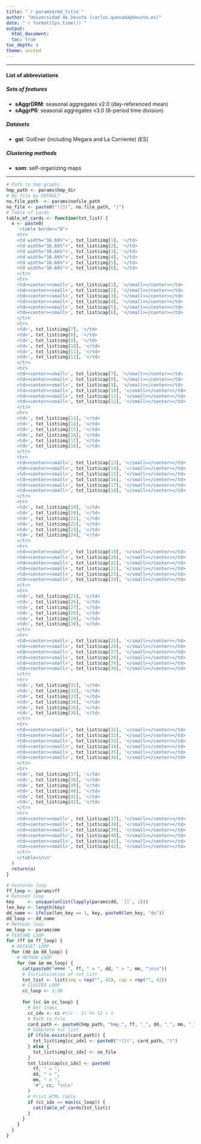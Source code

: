 ```yaml
---
title: "`r params$rmd_title`"
author: "Universidad de Deusto (carlos.quesada@deusto.es)"
date: "`r format(Sys.time())`"
output:
  html_document:
  toc: true
toc_depth: 4
theme: united
---
```


<style type="text/css">
  .main-container {
    max-width: 100%;
    margin-left: auto;
    margin-right: auto;
  }
</style>

<hr>
  
#### List of abbreviations
  
##### Sets of features 
* __sAggrDRM__: seasonal aggregates v2.0 (day-referenced mean)
* __sAggrP6__: seasonal aggregates v3.0 (6-period time division)

##### Datasets
* __goi__: GoiEner (including Megara and La Corriente) [ES]

##### Clustering methods
* __som__: self-organizing maps

<hr>
  
```r
# Path to hmp graphs
hmp_path <- params$hmp_dir
# No file by DEFAULT
no.file_path  <- params$nofile_path
no_file <- paste0("![](", no.file_path, ")")
# Table of cards
table_of_cards <- function(txt_list) {
  o <- paste0(
    '<table border="0">
    <tr>
    <td width="16.66%">', txt_list$img[1], '</td>
    <td width="16.66%">', txt_list$img[2], '</td>
    <td width="16.66%">', txt_list$img[3], '</td>
    <td width="16.66%">', txt_list$img[4], '</td>
    <td width="16.66%">', txt_list$img[5], '</td>
    <td width="16.66%">', txt_list$img[6], '</td>
    </tr>
    <tr>
    <td><center><small>', txt_list$cap[1], '</small></center></td>
    <td><center><small>', txt_list$cap[2], '</small></center></td>
    <td><center><small>', txt_list$cap[3], '</small></center></td>
    <td><center><small>', txt_list$cap[4], '</small></center></td>
    <td><center><small>', txt_list$cap[5], '</small></center></td>
    <td><center><small>', txt_list$cap[6], '</small></center></td>
    </tr>
    <tr>
    <td>', txt_list$img[7], '</td>
    <td>', txt_list$img[8], '</td>
    <td>', txt_list$img[9], '</td>
    <td>', txt_list$img[10], '</td>
    <td>', txt_list$img[11], '</td>
    <td>', txt_list$img[12], '</td>
    </tr>
    <tr>
    <td><center><small>', txt_list$cap[7], '</small></center></td>
    <td><center><small>', txt_list$cap[8], '</small></center></td>
    <td><center><small>', txt_list$cap[9], '</small></center></td>
    <td><center><small>', txt_list$cap[10], '</small></center></td>
    <td><center><small>', txt_list$cap[11], '</small></center></td>
    <td><center><small>', txt_list$cap[12], '</small></center></td>
    </tr>
    <tr>
    <td>', txt_list$img[13], '</td>
    <td>', txt_list$img[14], '</td>
    <td>', txt_list$img[15], '</td>
    <td>', txt_list$img[16], '</td>
    <td>', txt_list$img[17], '</td>
    <td>', txt_list$img[18], '</td>
    </tr>
    <tr>
    <td><center><small>', txt_list$cap[13], '</small></center></td>
    <td><center><small>', txt_list$cap[14], '</small></center></td>
    <td><center><small>', txt_list$cap[15], '</small></center></td>
    <td><center><small>', txt_list$cap[16], '</small></center></td>
    <td><center><small>', txt_list$cap[17], '</small></center></td>
    <td><center><small>', txt_list$cap[18], '</small></center></td>
    </tr>
    <tr>
    <td>', txt_list$img[19], '</td>
    <td>', txt_list$img[20], '</td>
    <td>', txt_list$img[21], '</td>
    <td>', txt_list$img[22], '</td>
    <td>', txt_list$img[23], '</td>
    <td>', txt_list$img[24], '</td>
    </tr>
    <tr>
    <td><center><small>', txt_list$cap[19], '</small></center></td>
    <td><center><small>', txt_list$cap[20], '</small></center></td>
    <td><center><small>', txt_list$cap[21], '</small></center></td>
    <td><center><small>', txt_list$cap[22], '</small></center></td>
    <td><center><small>', txt_list$cap[23], '</small></center></td>
    <td><center><small>', txt_list$cap[24], '</small></center></td>
    </tr>
    <tr>
    <td>', txt_list$img[25], '</td>
    <td>', txt_list$img[26], '</td>
    <td>', txt_list$img[27], '</td>
    <td>', txt_list$img[28], '</td>
    <td>', txt_list$img[29], '</td>
    <td>', txt_list$img[30], '</td>
    </tr>
    <tr>
    <td><center><small>', txt_list$cap[25], '</small></center></td>
    <td><center><small>', txt_list$cap[26], '</small></center></td>
    <td><center><small>', txt_list$cap[27], '</small></center></td>
    <td><center><small>', txt_list$cap[28], '</small></center></td>
    <td><center><small>', txt_list$cap[29], '</small></center></td>
    <td><center><small>', txt_list$cap[30], '</small></center></td>
    </tr>
    <tr>
    <td>', txt_list$img[31], '</td>
    <td>', txt_list$img[32], '</td>
    <td>', txt_list$img[33], '</td>
    <td>', txt_list$img[34], '</td>
    <td>', txt_list$img[35], '</td>
    <td>', txt_list$img[36], '</td>
    </tr>
    <tr>
    <td><center><small>', txt_list$cap[31], '</small></center></td>
    <td><center><small>', txt_list$cap[32], '</small></center></td>
    <td><center><small>', txt_list$cap[33], '</small></center></td>
    <td><center><small>', txt_list$cap[34], '</small></center></td>
    <td><center><small>', txt_list$cap[35], '</small></center></td>
    <td><center><small>', txt_list$cap[36], '</small></center></td>
    </tr>
    <tr>
    <td>', txt_list$img[37], '</td>
    <td>', txt_list$img[38], '</td>
    <td>', txt_list$img[39], '</td>
    <td>', txt_list$img[40], '</td>
    <td>', txt_list$img[41], '</td>
    <td>', txt_list$img[42], '</td>
    </tr>
    <tr>
    <td><center><small>', txt_list$cap[37], '</small></center></td>
    <td><center><small>', txt_list$cap[38], '</small></center></td>
    <td><center><small>', txt_list$cap[39], '</small></center></td>
    <td><center><small>', txt_list$cap[40], '</small></center></td>
    <td><center><small>', txt_list$cap[41], '</small></center></td>
    <td><center><small>', txt_list$cap[42], '</small></center></td>
    </tr>
    </table>\n\n'
  )
  return(o)
}
```

```r
# Features loop
ff_loop <- params$ff
# Dataset loop
key     <- unique(unlist(lapply(params$dd, `[[`, 1)))
len_key <- length(key)
dd_name <- ifelse(len_key == 1, key, paste0(len_key, "ds")) 
dd_loop <- dd_name
# Methods loop
mm_loop <- params$mm
# FEATURE LOOP
for (ff in ff_loop) {
  # DATASET LOOP
  for (dd in dd_loop) {
    # METHOD LOOP
    for (mm in mm_loop) {
      cat(paste0("#### ", ff, " > ", dd, " > ", mm, "\n\n"))
      # Initialization of txt_list
      txt_list <- list(img = rep("", 42), cap = rep("", 42))
      # CLUSTER LOOP
      cc_loop <- 1:30
      
      for (cc in cc_loop) {
        # Get index
        cc_idx <- cc #(cc - 1) %% 12 + 1
        # Path to file
        card_path <- paste0(hmp_path, "hmp_", ff, "_", dd, "_", mm, "_", max(cc_loop), "cl_i-", cc, ".png")
        # Complete txt_list
        if (file.exists(card_path)) {
          txt_list$img[cc_idx] <- paste0("![](", card_path, ")")
        } else {
          txt_list$img[cc_idx] <- no_file
        }
        txt_list$cap[cc_idx] <- paste0(
          ff, " > ", 
          dd, " > ", 
          mm, " > ", 
          "#", cc, "\n\n"
        )
        # Print HTML table
        if (cc_idx == max(cc_loop)) {
          cat(table_of_cards(txt_list))
        }
      }
    }
  }
}
```